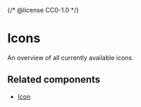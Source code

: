 {/* @license CC0-1.0 */}


<Meta title="Docs/Assets/Icons" />

<StatusBadge reason="The set of available icons will change." />

# Icons

An overview of all currently available icons.

<AmsterdamIconGallery />

## Related components

- [Icon](/docs/components-media-icon--docs)
